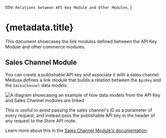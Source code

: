   title: `Relations between API Key Module and Other Modules`,
}

# {metadata.title}

This document showcases the link modules defined between the API Key Module and other commerce modules.

## Sales Channel Module

You can create a publishable API key and associate it with a sales channel. Medusa defines a link module that builds a relation between the `ApiKey` and the `SalesChannel` data models.

![A diagram showcasing an example of how data models from the API Key and Sales Channel modules are linked](https://res.cloudinary.com/dza7lstvk/image/upload/v1710170465/Medusa%20Resources/api-key-sales-channel_ylpl6t.jpg)

This is useful to avoid passing the sales channel's ID as a parameter of every request, and instead pass the publishable API key in the header of any request to the Store API route.

Learn more about this in the [Sales Channel Module's documentation](../../sales-channel/publishable-api-keys/page.mdx).
